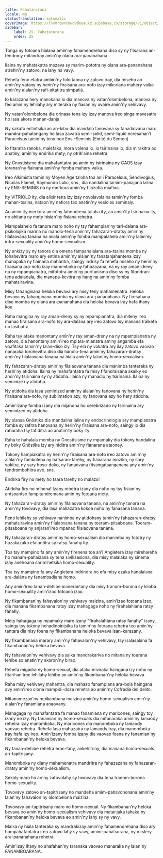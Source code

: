 ```yaml
---
title: Fahatanorana
locale: mg
statusTranslation: automatic
coverImage: https://lhvmrqwrcowdvduuaukz.supabase.co/storage/v1/object/public/strapi-uploads/small_cover-educacion-fundamental.webp-2d51a7828a2b1309555be27f7e2a61a0.webp
sidebar:
    label: 25. Fahatanorana
    order: 25
---
```

Tonga ny fotoana hialana amin'ny fahamendrehana diso sy ny fitsarana an-tendrony mifandray amin'ny olana ara-pananahana.

Ilaina ny mahatakatra mazava sy marim-pototra ny olana ara-pananahana atrehin'ny zatovo, na lahy na vavy.

Rehefa feno efatra ambin'ny folo taona ny zatovo iray, dia miseho ao amin'ny vatany ny herin'ny firaisana ara-nofo izay mikoriana mahery vaika amin'ny alalan'ny rafi-pitatitra simpatià.

Io karazana hery manokana io dia manova ny vatan'olombelona, ​​manova ny feo amin'ny lehilahy ary miteraka ny fiasan'ny ovaire amin'ny vehivavy.

Ny vatan'olombelona dia orinasa tena izy izay manova ireo singa mavesatra ho lasa akora manan-danja.

Ny sakafo entintsika ao an-kibo dia mandalo fanovana sy fanadiovana maro mandra-pahatongany ho lasa zavatra semi-solid, semi-liquid noresahan'i Paracelsus tamin'ny teny hoe Ens.-Seminis (Entité du Semen)

Io fitaratra ranoka, malefaka, mora volena io, io tsirinaina io, dia mirakitra ao anatiny, amin'ny endrika mety, ny otrik'aina rehetra.

Ny Gnostisisme dia mahafantatra ao amin'ny tsirinaina ny CAOS izay iorenan'ny fiainana amin'ny fomba mahery vaika.

Ireo Alkimista tamin'ny Moyen Âge taloha toa an'i Paracelsus, Sendivogius, Nicolás Flamel, Raymundo Lulio, sns., dia nandalina tamim-panajana lalina ny ENS-SEMINIS na ny merkora amin'ny filozofia miafina.

Ity VITRIOLO ity, dia elixir tena izy izay novolavolaina tamin'ny fomba manan-tsaina, nataon'ny natiora tao anatin'ny vesicles seminaly.

Ao amin'ity merkora amin'ny fahendrena taloha ity, ao amin'ity tsirinaina ity, no ahitana ny mety hisian'ny fisiana rehetra.

Mampalahelo fa tanora maro noho ny tsy fahampian'ny tari-dalana ara-psikolojika marina no manolo-tena amin'ny fahazaran-dratsy amin'ny filalaovana tanana na miala amin'ny fomba mampalahelo amin'ny lalan'ny infra-sexuality amin'ny homo-sexualism.

Ny ankizy sy ny tanora dia omena fampahalalana ara-tsaina momba ny lohahevitra maro ary entina amin'ny alàlan'ny fanatanjahantena izay manapaka ny fiainana mahantra, saingy indrisy fa rehefa miseho ny herin'ny firaisana ara-nofo izay manomboka ny fahazazana, na ny ray aman-dreny na ny mpampianatra, mifototra amin'ny puritanisma diso sy ny fitondran-tena adaladala, dia manapa-kevitra ny hangina amin'ny fomba mahatsiravina.

Misy fahanginana heloka bevava ary misy teny mahamenatra. Heloka bevava ny fahanginana momba ny olana ara-pananahana. Ny firesahana diso momba ny olana ara-pananahana dia heloka bevava iray hafa ihany koa.

Raha mangina ny ray aman-dreny sy ny mpampianatra, dia miteny ireo manao firaisana ara-nofo tsy ara-dalàna ary ireo zatovo tsy manana traikefa no lasibatra.

Raha tsy afaka manontany amin'ny ray aman-dreny na ny mpampianatra ny zatovo, dia hanontany amin'ireo mpiara-mianatra aminy angamba efa voafitaka tamin'ny lalan-diso izy. Tsy ela ny vokatra ary ilay zatovo vaovao nanaraka torohevitra diso dia hanolo-tena amin'ny fahazaran-dratsy amin'ny filalaovana tanana na hiala amin'ny lalan'ny homo-sexualism.

Ny fahazaran-dratsy amin'ny filalaovana tanana dia manimba tanteraka ny herin'ny atidoha. Ilaina ny mahafantatra fa misy fifandraisana akaiky eo amin'ny tsirinaina sy ny atidoha. Ilaina ny manadio ny tsirinaina. Ilaina ny seminize ny atidoha.

Ny atidoha dia lasa seminized amin'ny alalan'ny fanovana ny herin'ny firaisana ara-nofo, ny sublimation azy, ny fanovana azy ho hery atidoha.

Amin'izany fomba izany dia mijanona ho cerebrizado ny tsirinaina ary seminized ny atidoha.

Ny siansa Gnôstika dia mandalina lalina ny endocrinologie ary mampianatra fomba sy rafitra hanovana ny herin'ny firaisana ara-nofo, saingy io dia raharaha tsy tafiditra ao anatin'ity boky ity.

Raha te hahalala momba ny Gnostisisme ny mpamaky dia tokony handalina ny boky Gnôstika izy ary hiditra amin'ny fianarana ataonay.

Tokony hampiakatra ny herin'ny firaisana ara-nofo ireo zatovo amin'ny alàlan'ny fambolena ny hatsaran-tarehy, ny fianarana mozika, ny sary sokitra, ny sary hoso-doko, ny fanaovana fitsangatsanganana any amin'ny tendrombohitra avo, sns.

Endrika firy no mety ho tsara tarehy no malazo!

Atidoha firy no mihena! Izany rehetra izany dia noho ny tsy fisian'ny antsoantso fampitandremana amin'ny fotoana mety.

Ny fahazaran-dratsy amin'ny filalaovana tanana, na amin'ny tanora na amin'ny tovovavy, dia lasa mahazatra kokoa noho ny fanasana tanana.

Feno lehilahy sy vehivavy nanimba ny atidohany tamin'ny fahazaran-dratsy mahatsiravina amin'ny filalaovana tanana ny toeram-pitsaboana. Toeram-pitsaboana ny anjaran'ireo mpanao filalaovana tanana.

Ny fahazaran-dratsy amin'ny homo-sexualism dia manimba ny fototry ny hazakazaka efa antitra sy ratsy fanahy ity.

Toa tsy mampino fa any amin'ny firenena toa an'i Angletera izay mirehareha ho manam-pahaizana sy tena sivilizasiona, dia misy malalaka ny sinema izay anehoana sarimihetsika homo-sexuality.

Toa tsy mampino fa any Angletera indrindra no efa misy ezaka hanalalana ara-dalàna ny fanambadiana homo.

Any amin'ireo tanàn-dehibe manerantany dia misy tranom-borona sy klioba homo-sexuality amin'izao fotoana izao.

Ny fikambanan'ny fahavalon'ny vehivavy maizina, amin'izao fotoana izao, dia manana fikambanana ratsy izay mahagaga noho ny firahalahiana ratsy fanahy.

Mety hahagaga ny mpamaky maro izany "firahalahiana ratsy fanahy" izany, saingy tsy tokony hohadinointsika fa tamin'ny fotoana rehetra teo amin'ny tantara dia nisy foana ny fikambanana heloka bevava isan-karazany.

Ny fikambanana marary amin'ny fahavalon'ny vehivavy, tsy isalasalana fa fikambanan'ny heloka bevava.

Ny fahavalon'ny vehivavy dia saika mandrakariva no mitana ny toerana lehibe ao anatin'ny akoron'ny birao.

Rehefa migadra ny homo-sexual, dia afaka mivoaka haingana izy noho ny fitarihan'ireo lehilahy lehibe ao amin'ny fikambanan'ny heloka bevava.

Raha misy vehivavy mahantra, dia mahazo fanampiana ara-bola haingana avy amin'ireo olona mampidi-doza rehetra ao amin'ny Cofradía del delito.

Mifanomezan'ny mpikambana maizina amin'ny homo-sexualism amin'ny alalan'ny fanamiana anaovany.

Mahagaga ny mahafantatra fa manao fanamiana ny maricones, saingy toy izany no izy. Ny fanamian'ny homo-sexuals dia mifanaraka amin'ny lamaody rehetra izay manomboka. Ny maricones dia manomboka ny lamaody vaovao rehetra. Rehefa lasa mahazatra ny lamaody iray, dia manomboka iray hafa izy ireo. Amin'izany fomba izany dia vaovao foana ny fanamian'ny fikambanan'ny heloka bevava.

Ny tanàn-dehibe rehetra eran-tany, ankehitriny, dia manana homo-sexuals an-tapitrisany.

Manomboka ny diany mahamenatra mandritra ny fahazazana ny fahazaran-dratsy amin'ny homo-sexualism.

Sekoly maro ho an'ny zatovolahy sy tovovavy dia tena tranom-borona homo-sexuality.

Tovovavy zatovo an-tapitrisany no mandeha amim-pahavononana amin'ny lalan'ny fahavalon'ny olombelona maizina.

Tovovavy an-tapitrisany maro no homo-sexual. Ny fikambanan'ny heloka bevava eo amin'ny homo-sexualism vehivavy dia matanjaka tahaka ny fikambanan'ny heloka bevava eo amin'ny lahy sy ny vavy.

Maika ny hiala tanteraka sy mandrakizay amin'ny fahamendrehana diso ary hampahafantatra ireo zatovo lahy sy vavy, amim-pahatsorana, ny mistery ara-pananahana rehetra.

Amin'izay ihany no ahafahan'ny taranaka vaovao manaraka ny lalan'ny FANAMBOARANA.

